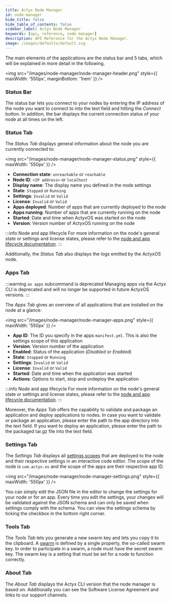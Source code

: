 ```yaml
---
title: Actyx Node Manager
id: node-manager
hide_title: false
hide_table_of_contents: false
sidebar_label: Actyx Node Manager
keywords: [api, reference, node manager]
description: API Reference for the Actyx Node Manager.
image: /images/defaults/default.svg
---
```


The main elements of the applications are the status bar and 5 tabs, which will be explained in more detail in the following.

<img
  src="/images/node-manager/node-manager-header.png"
  style={{ maxWidth: '550px', marginBottom: '1rem' }}
/>

### Status Bar

The status bar lets you connect to your nodes by entering the IP address of the node you want to connect to into the text field and hitting the _Connect_ button.
In addition, the bar displays the current connection status of your node at all times on the left.

### Status Tab

The _Status Tab_ displays general information about the node you are currently connected to:

<img src="/images/node-manager/node-manager-status.png" style={{ maxWidth: '550px' }} />

- **Connection state**: `unreachable` or `reachable`
- **Node ID**: `<IP address>` or `localhost`
- **Display name**: The display name you defined in the node settings
- **State**: `Stopped` or `Running`
- **Settings**: `Invalid` or `Valid`
- **License**: `Invalid` or `Valid`
- **Apps deployed**: Number of apps that are currently deployed to the node
- **Apps running**: Number of apps that are currently running on the node
- **Started**: Date and time when ActyxOS was started on the node
- **Version**: Version number of ActyxOS running on the node

:::info Node and app lifecycle
For more information on the node's general state or settings and license states, please refer to the [node and app lifecycle documentation](../os/advanced-guides/node-and-app-lifecycle).
:::

Additionally, the _Status Tab_ also displays the logs emitted by the ActyxOS node.

### Apps Tab

<!-- TODO NKI: replace with correct link -->

:::warning `ax apps` subcommand is deprecated
Managing apps via the Actyx CLI is deprecated and will no longer be supported in future ActyxOS versions.
:::

The _Apps Tab_ gives an overview of all applications that are installed on the node at a glance:

<img src="/images/node-manager/node-manager-apps.png" style={{ maxWidth: '550px' }} />

- **App ID**: The ID you specify in the apps `manifest.yml`. This is also the settings scope of this application
- **Version**: Version number of the application
- **Enabled**: Status of the application (_Disabled_ or _Enabled_)
- **State**: `Stopped` or `Running`
- **Settings**: `Invalid` or `Valid`
- **License**: `Invalid` or `Valid`
- **Started**: Date and time when the application was started
- **Actions**: Options to start, stop and undeploy the application

:::info Node and app lifecycle
For more information on the node's general state or settings and license states, please refer to the [node and app lifecycle documentation](../os/advanced-guides/node-and-app-lifecycle/).
:::

Moreover, the _Apps Tab_ offers the capability to validate and package an application and deploy applications to nodes.
In case you want to validate or package an application, please enter the path to the app directory into the text field.
If you want to deploy an application, please enter the path to the packaged tar.gz file into the text field.

### Settings Tab

The _Settings Tab_ displays all [settings scopes](../os/advanced-guides/node-and-app-settings/#configuring-nodes) that are deployed to the node and their respective settings in an interactive code editor.
The scope of the node is `com.actyx.os` and the scope of the apps are their respective app ID.

<img src="/images/node-manager/node-manager-settings.png" style={{ maxWidth: '550px' }} />

You can simply edit the JSON file in the editor to change the settings for your node or for an app.
Every time you edit the settings, your changes will be validated against the JSON schema and can only be saved when settings comply with the schema.
You can view the settings schema by ticking the checkbox in the bottom right corner.

### Tools Tab

The _Tools Tab_ lets you generate a new swarm key and lets you copy it to the clipboard.
A [swarm](../os/guides/swarms/#whats-a-swarm) is defined by a single property, the so-called swarm key.
In order to participate in a swarm, a node must have the secret swarm key.
The swarm key is a setting that must be set for a node to function correctly.

### About Tab

The _About Tab_ displays the Actyx CLI version that the node manager is based on.
Additionally you can see the Software License Agreement and links to our support channels.
